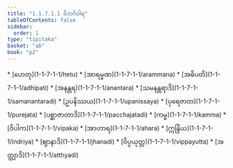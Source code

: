 ```yaml
---
title: "1.1.7.1.1 ဝိဘင်္ဂဝါရ"
tableOfContents: false
sidebar:
  order: 1
type: "tipitaka"
basket: "ab"
book: "p2"
---
```



<DynamicBreadcrumb />



<TableOfContents book="p2" section="1.1.7.1.1">
* [ဟေတု](1-1-7-1-1/hetu)
* [အာရမ္မဏ](1-1-7-1-1/arammana)
* [အဓိပတိ](1-1-7-1-1/adhipati)
* [အနန္တရ](1-1-7-1-1/anantara)
* [သမနန္တရာဒိ](1-1-7-1-1/samanantaradi)
* [ဥပနိဿယ](1-1-7-1-1/upanissaya)
* [ပုရေဇာတ](1-1-7-1-1/purejata)
* [ပစ္ဆာဇာတာဒိ](1-1-7-1-1/pacchajatadi)
* [ကမ္မ](1-1-7-1-1/kamma)
* [ဝိပါက](1-1-7-1-1/vipaka)
* [အာဟာရ](1-1-7-1-1/ahara)
* [ဣန္ဒြိယ](1-1-7-1-1/indriya)
* [ဈာနာဒိ](1-1-7-1-1/jhanadi)
* [ဝိပ္ပယုတ္တ](1-1-7-1-1/vippayutta)
* [အတ္ထျာဒိ](1-1-7-1-1/atthyadi)
</TableOfContents>